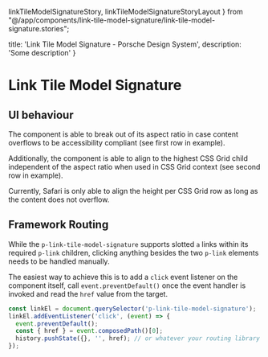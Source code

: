   linkTileModelSignatureStory, linkTileModelSignatureStoryLayout
} from "@/app/components/link-tile-model-signature/link-tile-model-signature.stories";

  title: 'Link Tile Model Signature - Porsche Design System',
  description: 'Some description'
}

# Link Tile Model Signature <ComponentStatus tagName="p-link-tile-model-signature"></ComponentStatus>

<TableOfContents headings={[]} />

## UI behaviour

The component is able to break out of its aspect ratio in case content overflows to be accessibility compliant (see
first row in example).

Additionally, the component is able to align to the highest CSS Grid child independent of the aspect ratio when used in
CSS Grid context (see second row in example).

<Notification heading="Browser Support Limitation" heading-tag="h3" state="warning">
  Currently, Safari is only able to align the height per CSS Grid row as long as the content does not overflow.
</Notification>

<ComponentStory story={linkTileModelSignatureStoryLayout} />

## Framework Routing

While the `p-link-tile-model-signature` supports slotted `a` links within its required `p-link` children, clicking
anything besides the two `p-link` elements needs to be handled manually.

<ComponentStory story={linkTileModelSignatureStory} />

The easiest way to achieve this is to add a `click` event listener on the component itself, call
`event.preventDefault()` once the event handler is invoked and read the `href` value from the target.

```ts
const linkEl = document.querySelector('p-link-tile-model-signature');
linkEl.addEventListener('click', (event) => {
  event.preventDefault();
  const { href } = event.composedPath()[0];
  history.pushState({}, '', href); // or whatever your routing library provides as a hook or service
});
```